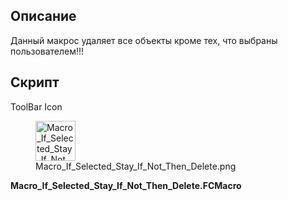 <languages/>

<div lang="en" dir="ltr" class="mw-content-ltr">
{{Macro
|Name=Macro If Selected Stay If Not Then Delete
|Icon=Macro_If_Selected_Stay_If_Not_Then_Delete.png
|Description=This macro delete all objects not selected.
|Author=Mario52
|Version=00.03b
|Date=2023-09-24
|FCVersion=All
|Download=[https://wiki.freecad.org/images/6/62/Macro_If_Selected_Stay_If_Not_Then_Delete.png ToolBar Icon]
|SeeAlso=[[Macro_Toggle_Visibility2_1-2|Macro Toggle Visibility2 1-2]]<br>[[Macro_Toggle_Visibility2_2-2|Macro Toggle Visibility2 2-2]]<br>[[Macro_Toggle_Visibility|Macro_Toggle_Visibility]]<br>[[Macro_HiddenAlls|Macro HiddenAlls]]<br>[[Macro_VisibleAlls|Macro_VisibleAlls]]
}}
</div>

<span id="Description"></span>
==Описание==

Данный макрос удаляет все объекты кроме тех, что выбраны пользователем!!!

<span id="Script"></span>
==Скрипт==

<div lang="en" dir="ltr" class="mw-content-ltr">
ToolBar Icon
</div>
[[Image:Macro_If_Selected_Stay_If_Not_Then_Delete.png|64px]]

'''Macro_If_Selected_Stay_If_Not_Then_Delete.FCMacro'''

{{MacroCode|code=
import FreeCAD
import Draft
# 16/06/2016, 21/02/2018, 22/09/2023, 24/09/2023
# Macro_SelectVisible series
__title__   = "Macro_If_Selected_Stay_If_Not_Then_Delete"
__author__  = "Mario52"
__url__     = "https://freecad.org/index-fr.html"
__version__ = "00.03b"
__date__    = "24/09/2023"

App = FreeCAD
try:
    for ShapeNameObj in FreeCAD.ActiveDocument.Objects:
        if str(ShapeNameObj) == "<group object>":
            if len(Draft.get_group_contents(ShapeNameObj)) == 0:
                App.ActiveDocument.removeObject(ShapeNameObj.Name)        # remove group not selecteds
        else:
            if Gui.Selection.isSelected(ShapeNameObj):
                None
            else:
                App.ActiveDocument.removeObject(ShapeNameObj.Name)        # remove objects not selecteds
    
    for ShapeNameGroup in FreeCAD.ActiveDocument.Objects:
        if (str(ShapeNameGroup) == "<group object>"):
            if len(Draft.get_group_contents(ShapeNameGroup)) == 0:
                App.ActiveDocument.removeObject(ShapeNameGroup.Name)      # remove group emptied
except Exception:
    None
}}